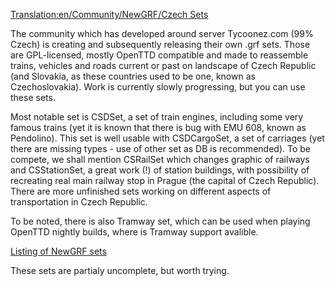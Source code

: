 [[Translation:en/Community/NewGRF/Czech Sets]]
{{en/Community/NewGRF/Infobox NewGRF|setname= CSDSet, CSDCargoSet, CSRoadSet, CSDSignalSet, CSRailSet, CSTramSet, CSBusSet, CSStationSet, CSIndustrySet
|screenshot= 
|artist= Various artists of tyconnez.com:munity and other contributors
|coder= Various
|focus= en/Addons Complete renewal to fit one country (train, carriages, roads, signals, railway grpahics, tramways (working with nightly only), buses, stations, industry graphic renewal.
|homepage=ttd.tycoonez.com/?id=16 (english)
|homepagename= Tycoonez.com:munity >> TTD >> Our work
}}

The community which has developed around server Tycoonez.com (99% Czech) is creating and subsequently releasing their own .grf sets. Those are GPL-licensed, mostly OpenTTD compatible and made to reassemble trains, vehicles and roads current or past on landscape of Czech Republic (and Slovakia, as these countries used to be one, known as Czechoslovakia). Work is currently slowly progressing, but you can use these sets.

Most notable set is CSDSet, a set of train engines, including some very famous trains (yet it is known that there is bug with EMU 608, known as Pendolino). This set is well usable with CSDCargoSet, a set of carriages (yet there are missing types - use of other set as DB is recommended). To be compete, we shall mention CSRailSet which changes graphic of railways and CSStationSet, a great work (!) of station buildings, with possibility of recreating real main railway stop in Prague (the capital of Czech Republic). There are more unfinished sets working on different aspects of transportation in Czech Republic.

To be noted, there is also Tramway set, which can be used when playing OpenTTD nightly builds, where is Tramway support avalible.

[http://ttd.tycoonez.com/?id=16 Listing of NewGRF sets]

These sets are partialy uncomplete, but worth trying.